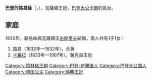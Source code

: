 {{Multiple issues|
{{Expand language|1=en|time=2021-01-09T11:45:04+00:00}}
{{Unreferenced|time=2021-01-09T11:45:04+00:00}}
}}
{{Infobox noble
| name        = 巴登的路易絲
| title       = 瓦薩親王妃
| image       = Lujza Amália of Baden.jpg
| birth_date  = {{birth date|1811|6|5|df=y}}
| birth_place = [[施韋青根|施韋青根]]
| death_date  = {{death date and age|1854|7|19|1811|6|5|df=y}}
| death_place = [[卡爾斯魯厄|卡爾斯魯厄]]
| noble family= [[哲林根王朝|哲林根王朝]]
| father      = [[卡爾_(巴登大公)|巴登大公卡爾]]
| mother      = [[史蒂芬妮·德·博阿爾內|史蒂芬妮·德·博阿爾內]]
}}
'''巴登的路易絲'''（{{lang-de|Luise von Baden}}，{{bd|1811年|6月5日|1854年|7月19日}}），瓦薩親王妃，[[卡爾_(巴登大公)|巴登大公卡爾]]的長女。

== 家庭 ==
1830年，路易絲與瓦薩親王[[瓦薩的古斯塔夫|古斯塔夫]]結婚，兩人共有1子1女：
# 路易（1832年—1832年），夭折
# [[瓦薩的卡羅拉|卡羅拉]]（1833年—1907年），薩克森王后

[[Category:策林格王朝|Category:策林格王朝]]
[[Category:巴登-符騰堡人|Category:巴登-符騰堡人]]
[[Category:巴登大公国人|Category:巴登大公国人]]
[[Category:德国公主|Category:德国公主]]
[[Category:瑞典王妃|Category:瑞典王妃]]
